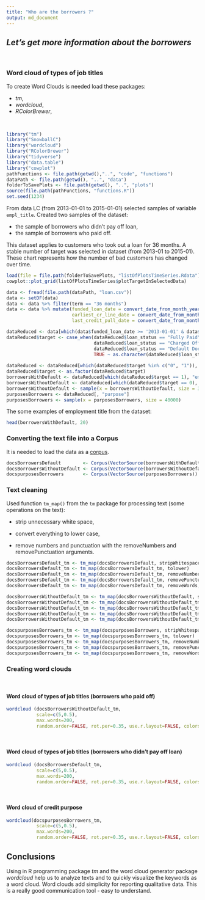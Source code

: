 ```yaml
---
title: "Who are the borrowers ?"
output: md_document 
---
```


## *Let's get more information about the borrowers* 

&nbsp;

### **Word cloud of types of job titles**

To create Word Clouds is needed load these packages:

- *tm*,
- *wordcloud*,
- *RColorBrewer*,

&nbsp;

```r
library("tm")
library("SnowballC")
library("wordcloud")
library("RColorBrewer")
library("tidyverse")
library("data.table")
library("cowplot")
pathFunctions <- file.path(getwd(),"..", "code", "functions")
dataPath <- file.path(getwd(), "..", "data")
folderToSavePlots <- file.path(getwd(), "..", "plots")
source(file.path(pathFunctions, "functions.R"))
set.seed(1234)
```

From data LC (from 2013-01-01 to 2015-01-01) selected samples of variable `empl_title`. Created two samples of the dataset:

- the sample of borrowers who didn't pay off loan,
- the sample of borrowers who paid off.  

This dataset applies to customers who took out a loan for 36 months.
A stable number of target was selected in dataset (from 2013-01 to 2015-01).&nbsp;
These chart represents how the number of bad customers has changed over time.&nbsp; 
&nbsp; 

```r
load(file = file.path(folderToSavePlots, "listOfPlotsTimeSeries.Rdata"))
cowplot::plot_grid(listOfPlotsTimeSeries$plotTargetInSelectedData)
```


```r
data <- fread(file.path(dataPath, "loan.csv"))
data <- setDF(data)
data <- data %>% filter(term == "36 months") 
data <- data %>% mutate(funded_loan_date = convert_date_from_month_year(issue_d),
                        earliest_cr_line_date = convert_date_from_month_year(earliest_cr_line),
                        last_credit_pull_date = convert_date_from_month_year(last_credit_pull_d)) 

dataReduced <- data[which(data$funded_loan_date >= '2013-01-01' & data$funded_loan_date <= '2015-01-01'), ]
dataReduced$target <- case_when(dataReduced$loan_status == "Fully Paid"  ~ '0',
                                dataReduced$loan_status == "Charged Off" ~ '1',
                                dataReduced$loan_status == "Default Does not meet the credit policy. Status:Charged Off" ~ '1',
                                TRUE ~ as.character(dataReduced$loan_status))
  
dataReduced <- dataReduced[which(dataReduced$target %in% c("0", "1")), ]
dataReduced$target <- as.factor(dataReduced$target)
borrowersWithDefault <- dataReduced[which(dataReduced$target == 1), "emp_title"]
borrowersWithoutDefault <- dataReduced[which(dataReduced$target == 0), "emp_title"]  
borrowersWithoutDefault <- sample(x = borrowersWithoutDefault, size = 30000)  
purposesBorrowers <- dataReduced[, "purpose"]
purposesBorrowers <- sample(x = purposesBorrowers, size = 40000)  

```


The some examples of employment title from the dataset:
&nbsp;

```r
head(borrowersWithDefault, 20)
```


### **Converting the text file into a Corpus**

It is needed to load the data as a [corpus](https://www.rdocumentation.org/packages/tm/versions/0.7-7/topics/Corpus).

```r
docsBorrowersDefault        <- Corpus(VectorSource(borrowersWithDefault))
docsBorrowersWithoutDefault <- Corpus(VectorSource(borrowersWithoutDefault))
docspurposesBorrowers       <- Corpus(VectorSource(purposesBorrowers))
```


### **Text cleaning**

Used function `tm_map()` from the `tm` package for processing text (some operations on the text):

* strip unnecessary white space,  

* convert everything to lower case,

* remove numbers and punctuation with the removeNumbers and removePunctuation arguments.

```r
docsBorrowersDefault_tm <- tm_map(docsBorrowersDefault, stripWhitespace)
docsBorrowersDefault_tm <- tm_map(docsBorrowersDefault_tm, tolower)
docsBorrowersDefault_tm <- tm_map(docsBorrowersDefault_tm, removeNumbers)
docsBorrowersDefault_tm <- tm_map(docsBorrowersDefault_tm, removePunctuation)
docsBorrowersDefault_tm <- tm_map(docsBorrowersDefault_tm, removeWords, stopwords('english'))

docsBorrowersWithoutDefault_tm <- tm_map(docsBorrowersWithoutDefault, stripWhitespace)
docsBorrowersWithoutDefault_tm <- tm_map(docsBorrowersWithoutDefault_tm, tolower)
docsBorrowersWithoutDefault_tm <- tm_map(docsBorrowersWithoutDefault_tm, removeNumbers)
docsBorrowersWithoutDefault_tm <- tm_map(docsBorrowersWithoutDefault_tm, removePunctuation)
docsBorrowersWithoutDefault_tm <- tm_map(docsBorrowersWithoutDefault_tm, removeWords, stopwords('english'))

docspurposesBorrowers_tm <- tm_map(docspurposesBorrowers, stripWhitespace)
docspurposesBorrowers_tm <- tm_map(docspurposesBorrowers_tm, tolower)
docspurposesBorrowers_tm <- tm_map(docspurposesBorrowers_tm, removeNumbers)
docspurposesBorrowers_tm <- tm_map(docspurposesBorrowers_tm, removePunctuation)
docspurposesBorrowers_tm <- tm_map(docspurposesBorrowers_tm, removeWords, stopwords('english'))
```


### **Creating word clouds**

&nbsp;

#### Word cloud of types of job titles (borrowers who paid off)

```r
wordcloud (docsBorrowersWithoutDefault_tm,
           scale=c(5,0.5),
           max.words=200,
           random.order=FALSE, rot.per=0.35, use.r.layout=FALSE, colors=brewer.pal(8, 'Dark2'))
```

&nbsp;

#### Word cloud of types of job titles (borrowers who didn't pay off loan)

```r
wordcloud (docsBorrowersDefault_tm,
           scale=c(5,0.5),
           max.words=200,
           random.order=FALSE, rot.per=0.35, use.r.layout=FALSE, colors=brewer.pal(8, 'Dark2'))
```

&nbsp;
&nbsp;

#### Word cloud of credit purpose

```r

wordcloud(docspurposesBorrowers_tm,
           scale=c(5,0.5),
           max.words=200,
           random.order=FALSE, rot.per=0.35, use.r.layout=FALSE, colors=brewer.pal(8, 'Dark2'))
```


## **Conclusions** 

Using in R programming package *tm* and the word cloud generator package
*wordcloud* help us to analyze texts and to quickly visualize the keywords as a word cloud. Word clouds add simplicity for reporting qualitative data. This is a really good communication tool - easy to understand.

